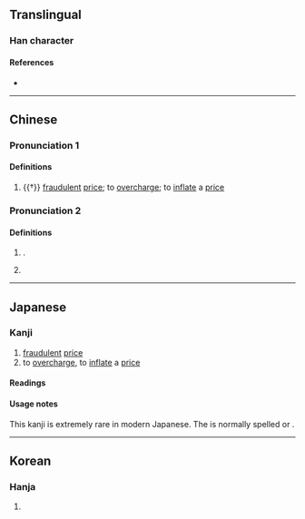 {{character info}}
==Translingual==

===Han character===
{{Han char|rn=9|rad=人|as=11|sn=13|four=21227|canj=OMYF|ids=⿰亻焉}}

====References====
* {{Han ref|kx=0115.110|dkj=01039|dj=0245.090|hdz=10207.130|uh=50BF|ud=20671|bh=DCB5|bd=56501}}

----

==Chinese==
{{zh-forms}}

===Pronunciation 1===
{{zh-pron
|m=yàn
|mc=y
|oc=y
|cat=v
}}

====Definitions====
{{zh-hanzi}}

# {{†}} [[fraudulent]] [[price]]; to [[overcharge]]; to [[inflate]] a [[price]]

===Pronunciation 2===
{{zh-pron
|m=yān
|c=jin1
|cat=pn
}}

====Definitions====
{{zh-hanzi}}

# {{surname|zh|nodot=1}}.
# {{n-g|Name of a county.}}

----

==Japanese==

===Kanji===
{{ja-kanji|grade=uc|rs=人11}}

# [[fraudulent]] [[price]]
# to [[overcharge]], to [[inflate]] a [[price]]

====Readings====
{{ja-readings
|on=[[えん]] (en), [[いん]] (in), [[おん]] (on)
|kun=[[かけねをする]] (kakeneosuru)
}}

====Usage notes====
This kanji is extremely rare in modern Japanese. The {{l|ja|sc=Latn|訓読み|''kun'yomi''}} is normally spelled {{ja-l|掛け値}}{{ja-l|を}}{{ja-l|する}} or {{ja-l|掛値}}{{ja-l|を}}{{ja-l|する}}.

----

==Korean==

===Hanja===
{{ko-hanja|hangeul=언|rv=eon|mr=ŏn}}

# {{rfdef|ko|sort=人11}}